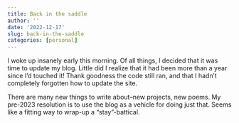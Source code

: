 ```yaml
---
title: Back in the saddle
author: ''
date: '2022-12-17'
slug: back-in-the-saddle
categories: [personal]
---
```


I woke up insanely early this morning. 
Of all things, I decided that it was time to update my blog. 
Little did I realize that it had been more than a year since I'd touched it!
Thank goodness the code still ran, and that I hadn't completely forgotten how to update the site.

There are many new things to write about--new projects, new poems.
My pre-2023 resolution is to use the blog as a vehicle for doing just that.
Seems like a fitting way to wrap-up a "stay"-battical.
